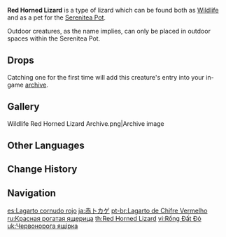 {{Furnishing Infobox
|id             = 369133
|image          = Wildlife Red Horned Lizard Icon.png
|category       = Animal
|subcategory    = Outdoor Creature
|quality        = 3
|adeptal_energy = 100
|load           = 350
|reduced_load   = 350
|description    = A small lizard with horns on its head that can often be found in shadowy bushes.<br />These lizards have pretty red scales and will detach their tails to escape when caught.<br />Lizard tails have special medicinal properties when dried and ground down into a powder. Some crazy alchemists have even found a way to process them into catalysts for explosions.<br />Once they are separated from the body, these tails will lose their vitality and curl up. They will, for reasons unknown, also turn bright green.<br />The worldly [[Chubby]] surmises that, on rare occasions, [[Sub-Space Creation]] might allow the lizards' severed tails to regenerate into a full-grown, independent lizard. However, this theory has not been tested on account of rules against animal cruelty in the Realm Within.
|mention        = Chubby
|lbType         = Wildlife
|lbFamily       = Other Wildlife
|lbGroup        = Lizards
|source1        = Omni-Ubiquity Net
}}
{{Description|A small lizard with horns on its head that can often be found in shadowy bushes.<br />These lizards have pretty red scales and will detach their tails to escape when caught.<br />Lizard tails have special medicinal properties when dried and ground down into a powder. Some crazy alchemists have even found a way to process them into catalysts for explosions.<br />Once they are separated from the body, these tails will lose their vitality and curl up. They will, for reasons unknown, also turn bright green.|[[Archive]] Description}}
'''Red Horned Lizard''' is a type of lizard which can be found both as [[Wildlife]] and as a pet for the [[Serenitea Pot]].

Outdoor creatures, as the name implies, can only be placed in outdoor spaces within the Serenitea Pot.

==Drops==
{{Card|Lizard Tail|1}}

Catching one for the first time will add this creature's entry into your in-game [[archive]].

==Gallery==
<gallery>
Wildlife Red Horned Lizard Archive.png|Archive image
</gallery>

==Other Languages==
{{Other Languages
|en      = Red Horned Lizard
|zhs     = 红角蜥
|zhs_rm  = Hóng Jiǎo Xī
|zht     = 紅角蜥
|zht_rm  = Hóng Jiǎo Xī
|zh_tl   = Red Horn Lizard
|ja      = 赤トカゲ
|ja_rm   = Aka Tokage
|ja_tl   = Red Lizard
|ko      = 빨강뿔 도마뱀
|ko_rm   = Ppalgangppul Domabaem
|ko_tl   = Red Horn Lizard
|es      = Lagarto cornudo rojo
|es_tl   = Red Horned Lizard
|fr      = Lézard à cornes rouge
|fr_tl   = Red Horned Lizard
|ru      = Красная рогатая ящерица
|ru_tl   = Red Horned Lizard
|th      = Red Horned Lizard
|vi      = Rồng Đất Đỏ
|vi_tl   = 
|de      = Rothornechse
|de_tl   = Red Horn Lizard
|id      = Red Horned Lizard
|pt      = Lagarto de Chifre Vermelho
|pt_tl   = 
|tr      = Kırmızı Boynuzlu Kertenkele
|tr_tl   = 
|it      = Lucertola dalle corna rosse
|it_tl   = 
}}

==Change History==
{{Change History|1.0}}

==Navigation==
{{Wildlife Navbox|state=collapsed}}
{{Furnishing Navbox/Living|Animal}}

[[es:Lagarto cornudo rojo]]
[[ja:赤トカゲ]]
[[pt-br:Lagarto de Chifre Vermelho]]
[[ru:Красная рогатая ящерица]]
[[th:Red Horned Lizard]]
[[vi:Rồng Đất Đỏ]]
[[uk:Червонорога ящірка]]
